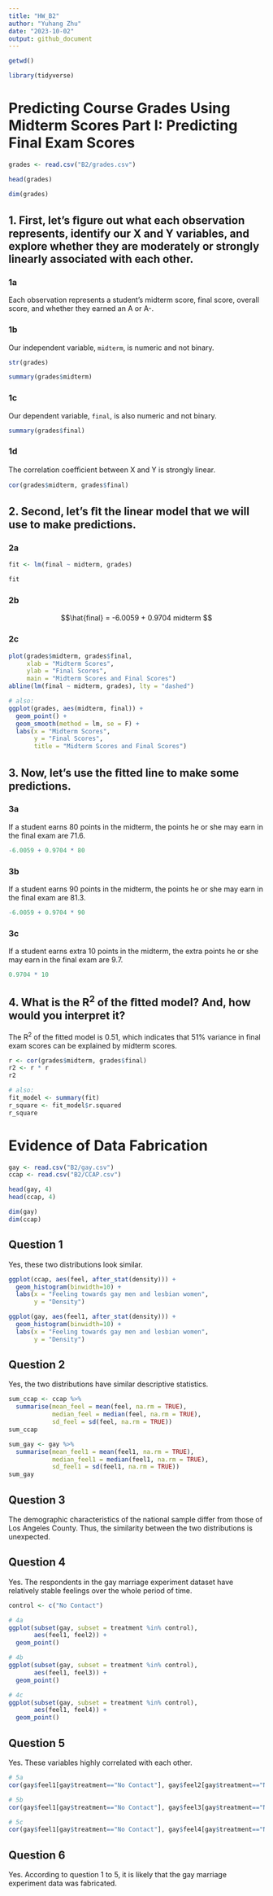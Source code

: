 ```yaml
---
title: "HW_B2"
author: "Yuhang Zhu"
date: "2023-10-02"
output: github_document
---
```


```r
getwd()

library(tidyverse)
```

# Predicting Course Grades Using Midterm Scores Part I: Predicting Final Exam Scores

```r
grades <- read.csv("B2/grades.csv")

head(grades)

dim(grades)
```

## 1. First, let’s ﬁgure out what each observation represents, identify our X and Y variables, and explore whether they are moderately or strongly linearly associated with each other.

### 1a

Each observation represents a student's midterm score, final score, overall score, and whether they earned an A or A-.

### 1b

Our independent variable, `midterm`, is numeric and not binary.

```r
str(grades)

summary(grades$midterm)
```

### 1c

Our dependent variable, `final`, is also numeric and not binary.

```r
summary(grades$final)
```

### 1d

The correlation coeﬃcient between X and Y is strongly linear.

```r
cor(grades$midterm, grades$final)
```

## 2. Second, let’s ﬁt the linear model that we will use to make predictions.

### 2a

```r
fit <- lm(final ~ midterm, grades)

fit
```
### 2b

$$\hat{final} = -6.0059 + 0.9704 midterm $$ 

### 2c

```r
plot(grades$midterm, grades$final,
     xlab = "Midterm Scores",
     ylab = "Final Scores",
     main = "Midterm Scores and Final Scores")
abline(lm(final ~ midterm, grades), lty = "dashed")

# also:
ggplot(grades, aes(midterm, final)) +
  geom_point() +
  geom_smooth(method = lm, se = F) +
  labs(x = "Midterm Scores", 
       y = "Final Scores",
       title = "Midterm Scores and Final Scores")
```

## 3. Now, let’s use the ﬁtted line to make some predictions.

### 3a

If a student earns 80 points in the midterm, the points he or she may earn in the final exam are 71.6.

```r
-6.0059 + 0.9704 * 80
```

### 3b

If a student earns 90 points in the midterm, the points he or she may earn in the final exam are 81.3.

```r
-6.0059 + 0.9704 * 90
```

### 3c

If a student earns extra 10 points in the midterm, the extra points he or she may earn in the final exam are 9.7.

```r
0.9704 * 10
```

## 4. What is the R^2^ of the ﬁtted model? And, how would you interpret it?

The R^2^ of the fitted model is 0.51, which indicates that 51% variance in final exam scores can be explained by midterm scores.

```r
r <- cor(grades$midterm, grades$final)
r2 <- r * r
r2

# also:
fit_model <- summary(fit)
r_square <- fit_model$r.squared
r_square
```

# Evidence of Data Fabrication

```r
gay <- read.csv("B2/gay.csv")
ccap <- read.csv("B2/CCAP.csv")

head(gay, 4)
head(ccap, 4)

dim(gay)
dim(ccap)
```

## Question 1

Yes, these two distributions look similar. 

```r
ggplot(ccap, aes(feel, after_stat(density))) +
  geom_histogram(binwidth=10) +
  labs(x = "Feeling towards gay men and lesbian women",
       y = "Density")

ggplot(gay, aes(feel1, after_stat(density))) +
  geom_histogram(binwidth=10) +
  labs(x = "Feeling towards gay men and lesbian women",
       y = "Density")
```

## Question 2

Yes, the two distributions have similar descriptive statistics.

```r
sum_ccap <- ccap %>% 
  summarise(mean_feel = mean(feel, na.rm = TRUE),
            median_feel = median(feel, na.rm = TRUE),
            sd_feel = sd(feel, na.rm = TRUE))
sum_ccap

sum_gay <- gay %>% 
  summarise(mean_feel1 = mean(feel1, na.rm = TRUE),
            median_feel1 = median(feel1, na.rm = TRUE),
            sd_feel1 = sd(feel1, na.rm = TRUE))
sum_gay
```

## Question 3

The demographic characteristics of the national sample differ from those of Los Angeles County. Thus, the similarity between the two distributions is unexpected.

## Question 4

Yes. The respondents in the gay marriage experiment dataset have relatively stable feelings over the whole period of time.

```r
control <- c("No Contact")

# 4a
ggplot(subset(gay, subset = treatment %in% control),
       aes(feel1, feel2)) +
  geom_point()

# 4b
ggplot(subset(gay, subset = treatment %in% control),
       aes(feel1, feel3)) +
  geom_point()

# 4c
ggplot(subset(gay, subset = treatment %in% control),
       aes(feel1, feel4)) +
  geom_point()
```

## Question 5

Yes. These variables highly correlated with each other.

```r
# 5a
cor(gay$feel1[gay$treatment=="No Contact"], gay$feel2[gay$treatment=="No Contact"], use = "complete.obs")

# 5b
cor(gay$feel1[gay$treatment=="No Contact"], gay$feel3[gay$treatment=="No Contact"], use = "complete.obs")

# 5c
cor(gay$feel1[gay$treatment=="No Contact"], gay$feel4[gay$treatment=="No Contact"], use = "complete.obs")
```

## Question 6

Yes. According to question 1 to 5, it is likely that the gay marriage experiment data was fabricated.


